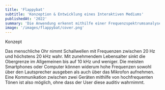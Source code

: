```yaml
---
title: 'Flappybat'
subtitle: 'Konzeption & Entwicklung eines Interaktiven Mediums'
publishedAt: '2022'
summary: 'Die Anwendung erkennt mithilfe einer Frequenzspektrumsanalyse des Mikrofon-Inputs den Ton mit einer Frequenz von 20kHz, der vom mobilen Device ausgeht und nutzt ihn für die Steuerung des Spiels.'
image: '/images/flappybat/cover.png'
---
```


Konzept

Das menschliche Ohr nimmt Schallwellen mit Frequenzen zwischen 20 Hz und höchstens 20 kHz wahr. Mit zunehmendem Lebensalter sinkt die Obergrenze im Allgemeinen bis auf 10 kHz und weniger. 
Die meisten Smartphones oder Computer können widerum hohe Frequenzen sowohl über den Lautsprecher ausgeben als auch über das Mikrofon aufnehmen.
Eine Kommunikation zwischen zwei Geräten mithilfe von hochfrequenten Tönen ist also möglich, ohne dass der User diese auditiv wahrnimmt.